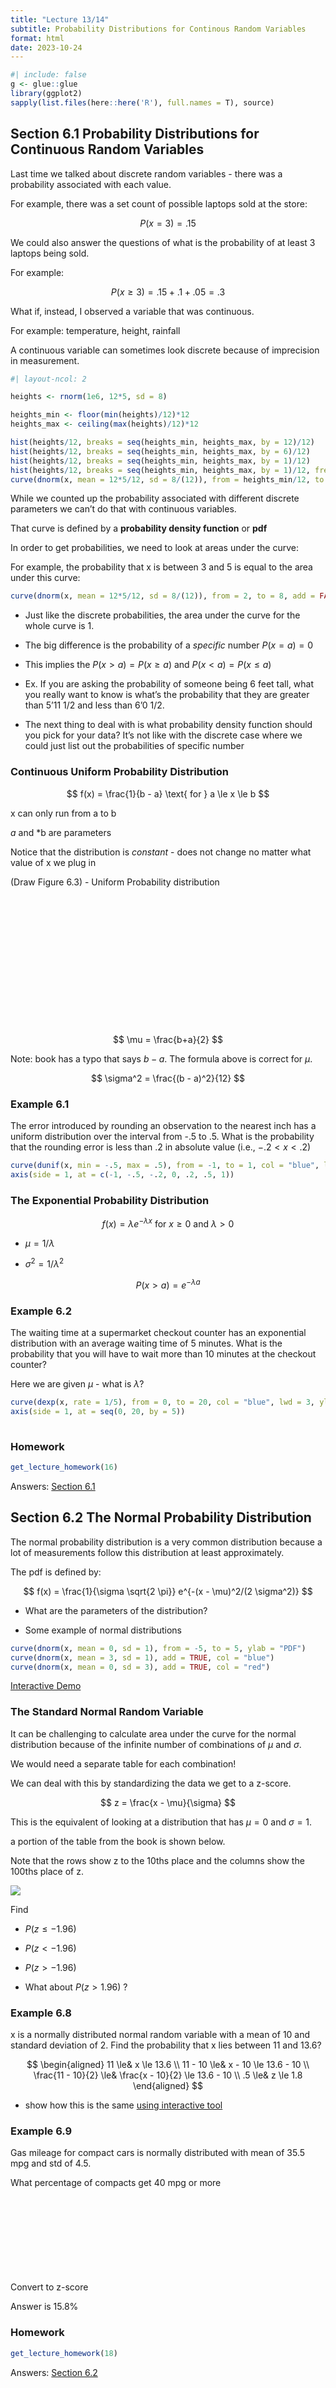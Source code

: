 ```yaml
---
title: "Lecture 13/14"
subtitle: Probability Distributions for Continous Random Variables
format: html
date: 2023-10-24
---
```


```r
#| include: false
g <- glue::glue
library(ggplot2)
sapply(list.files(here::here('R'), full.names = T), source)
```

## Section 6.1 Probability Distributions for Continuous Random Variables

Last time we talked about discrete random variables - there was a probability associated with each value.

For example, there was a set count of possible laptops sold at the store:

$$
P(x = 3) = .15
$$

We could also answer the questions of what is the probability of at least 3 laptops being sold.

For example:

$$
P(x \ge 3) = .15 + .1 + .05 = .3
$$

What if, instead, I observed a variable that was continuous.

For example: temperature, height, rainfall

A continuous variable can sometimes look discrete because of imprecision in measurement.

```r
#| layout-ncol: 2

heights <- rnorm(1e6, 12*5, sd = 8)

heights_min <- floor(min(heights)/12)*12
heights_max <- ceiling(max(heights)/12)*12

hist(heights/12, breaks = seq(heights_min, heights_max, by = 12)/12)
hist(heights/12, breaks = seq(heights_min, heights_max, by = 6)/12)
hist(heights/12, breaks = seq(heights_min, heights_max, by = 1)/12)
hist(heights/12, breaks = seq(heights_min, heights_max, by = 1)/12, freq = FALSE)
curve(dnorm(x, mean = 12*5/12, sd = 8/(12)), from = heights_min/12, to = heights_max/12, add = TRUE, col = "blue", lwd = 3)
```

While we counted up the probability associated with different discrete parameters we can't do that with continuous variables.

That curve is defined by a **probability density function** or **pdf**

In order to get probabilities, we need to look at areas under the curve:

For example, the probability that x is between 3 and 5 is equal to the area under this curve:

```r
curve(dnorm(x, mean = 12*5/12, sd = 8/(12)), from = 2, to = 8, add = FALSE, col = "blue", lwd = 3, ylab = "f(x)")

```

-   Just like the discrete probabilities, the area under the curve for the whole curve is 1.

-   The big difference is the probability of a *specific* number $P(x = a) = 0$

-   This implies the $P(x \gt a) = P(x \ge a)$ and $P(x \lt a) = P(x \le a)$

-   Ex. If you are asking the probability of someone being 6 feet tall, what you really want to know is what's the probability that they are greater than 5'11 1/2 and less than 6'0 1/2.

-   The next thing to deal with is what probability density function should you pick for your data? It's not like with the discrete case where we could just list out the probabilities of specific number

### Continuous Uniform Probability Distribution

$$
f(x) = \frac{1}{b - a} \text{ for } a \le x \le b
$$

x can only run from a to b

*a* and \*b are parameters

Notice that the distribution is *constant* - does not change no matter what value of x we plug in

(Draw Figure 6.3) - Uniform Probability distribution\
\
\
\
\
\
\
\
\
\
\
\
\
\

$$
\mu = \frac{b+a}{2}
$$

Note: book has a typo that says $b - a$. The formula above is correct for $\mu$.

$$
\sigma^2 = \frac{(b - a)^2}{12}
$$

### Example 6.1

The error introduced by rounding an observation to the nearest inch has a uniform distribution over the interval from -.5 to .5. What is the probability that the rounding error is less than .2 in absolute value (i.e., $-.2 \lt x \lt .2$)

```r

curve(dunif(x, min = -.5, max = .5), from = -1, to = 1, col = "blue", lwd = 3, ylab = "f(x)", xaxt = 'n')
axis(side = 1, at = c(-1, -.5, -.2, 0, .2, .5, 1))

```

### The Exponential Probability Distribution

$$
f(x) = \lambda e^{-\lambda x} \text{ for } x \ge 0 \text{ and } \lambda > 0
$$

-   $\mu = 1/\lambda$

-   $\sigma^2 = 1/\lambda^2$

$$
P(x > a) = e^{-\lambda a}
$$

### Example 6.2

The waiting time at a supermarket checkout counter has an exponential distribution with an average waiting time of 5 minutes. What is the probability that you will have to wait more than 10 minutes at the checkout counter?

Here we are given $\mu$ - what is $\lambda$?

```r
curve(dexp(x, rate = 1/5), from = 0, to = 20, col = "blue", lwd = 3, ylab = "f(x)", xaxt = 'n')
axis(side = 1, at = seq(0, 20, by = 5))
  
```

### Homework

```r
get_lecture_homework(16)
```

Answers: [Section 6.1](/homework/chapter-06.qmd#section-1)

## Section 6.2 The Normal Probability Distribution

The normal probability distribution is a very common distribution because a lot of measurements follow this distribution at least approximately.

The pdf is defined by:

$$
f(x) = \frac{1}{\sigma \sqrt{2 \pi}} e^{-(x - \mu)^2/(2 \sigma^2)}
$$

-   What are the parameters of the distribution?

-   Some example of normal distributions

```r
curve(dnorm(x, mean = 0, sd = 1), from = -5, to = 5, ylab = "PDF")
curve(dnorm(x, mean = 3, sd = 1), add = TRUE, col = "blue")
curve(dnorm(x, mean = 0, sd = 3), add = TRUE, col = "red")
```

[Interactive Demo](https://shiny.stat.lsa.umich.edu/pvals/)

### The Standard Normal Random Variable

It can be challenging to calculate area under the curve for the normal distribution because of the infinite number of combinations of $\mu$ and $\sigma$.

We would need a separate table for each combination!

We can deal with this by standardizing the data we get to a z-score.

$$
z = \frac{x - \mu}{\sigma}
$$

This is the equivalent of looking at a distribution that has $\mu = 0$ and $\sigma = 1$.

a portion of the table from the book is shown below.

Note that the rows show z to the 10ths place and the columns show the 100ths place of z.

![](images/paste-3.png)

Find

-   $P(z\le -1.96)$

-   $P(z\lt -1.96)$

-   $P(z\gt -1.96)$

-   What about $P(z > 1.96)$ ?

### Example 6.8

x is a normally distributed normal random variable with a mean of 10 and standard deviation of 2. Find the probability that x lies between 11 and 13.6?

$$
\begin{aligned}
11 \le& x \le 13.6 \\
11 - 10 \le& x - 10 \le 13.6 - 10 \\
\frac{11 - 10}{2} \le& \frac{x - 10}{2} \le 13.6 - 10 \\
.5 \le& z \le 1.8
\end{aligned}
$$

-   show how this is the same [using interactive tool](https://shiny.stat.lsa.umich.edu/pvals/)

### Example 6.9

Gas mileage for compact cars is normally distributed with mean of 35.5 mpg and std of 4.5.

What percentage of compacts get 40 mpg or more
\
\
\
\
\
\
\
\
\


Convert to z-score

Answer is 15.8%

### Homework

```r
get_lecture_homework(18)
```

Answers: [Section 6.2](/homework/chapter-06.qmd#section-2)